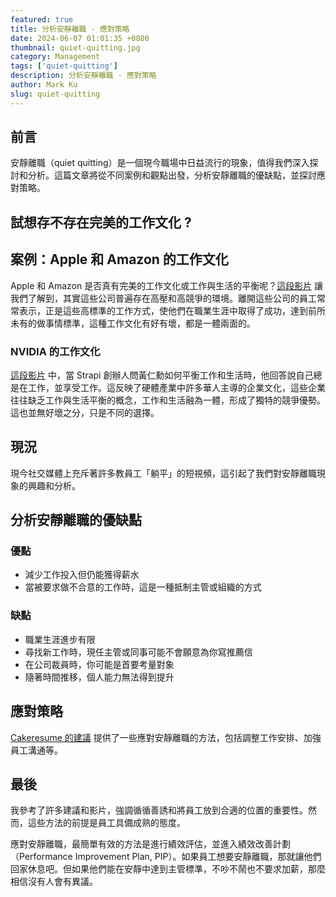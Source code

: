 ```yaml
---
featured: true
title: 分析安靜離職 - 應對策略
date: 2024-06-07 01:01:35 +0800
thumbnail: quiet-quitting.jpg
category: Management
tags: ['quiet-quitting']
description: 分析安靜離職 - 應對策略
author: Mark Ku
slug: quiet-quitting
---
```

## 前言

安靜離職（quiet quitting）是一個現今職場中日益流行的現象，值得我們深入探討和分析。這篇文章將從不同案例和觀點出發，分析安靜離職的優缺點，並探討應對策略。

## 試想存不存在完美的工作文化 ?
## 案例：Apple 和 Amazon 的工作文化

Apple 和 Amazon 是否真有完美的工作文化或工作與生活的平衡呢？[這段影片](https://www.youtube.com/watch?v=2E_lnngFuvU) 讓我們了解到，其實這些公司普遍存在高壓和高競爭的環境。離開這些公司的員工常常表示，正是這些高標準的工作方式，使他們在職業生涯中取得了成功，達到前所未有的做事情標準，這種工作文化有好有壞，都是一體兩面的。

### NVIDIA 的工作文化

[這段影片](https://www.youtube.com/watch?v=f6XmHpPil6w) 中，當 Strapi 創辦人問黃仁勳如何平衡工作和生活時，他回答說自己總是在工作，並享受工作。這反映了硬體產業中許多華人主導的企業文化，這些企業往往缺乏工作與生活平衡的概念，工作和生活融為一體，形成了獨特的競爭優勢。這也並無好壞之分，只是不同的選擇。

## 現況

現今社交媒體上充斥著許多教員工「躺平」的短視頻，這引起了我們對安靜離職現象的興趣和分析。

## 分析安靜離職的優缺點

### 優點
* 減少工作投入但仍能獲得薪水
* 當被要求做不合意的工作時，這是一種抵制主管或組織的方式

### 缺點
* 職業生涯進步有限
* 尋找新工作時，現任主管或同事可能不會願意為你寫推薦信
* 在公司裁員時，你可能是首要考量對象
* 隨著時間推移，個人能力無法得到提升

## 應對策略

[Cakeresume 的建議](https://www.cakeresume.com/resources/quite-quitting.amp?locale=zh-TW&fbclid=IwZXh0bgNhZW0CMTEAAR0M_PilTRRBaoVIW87yC6ziBpMYVZtmPEx58o3Hy6blcl7sv2wbnfPrV9g_aem_AWAn4KTAKzgnoxDxK0keUxHe1-WAFh5hi2cSk80xdLWcEfPC0nbByLEDdzp5MOWr-aPNk20rATzqwWeACeXiiAe4) 提供了一些應對安靜離職的方法，包括調整工作安排、加強員工溝通等。

## 最後

我參考了許多建議和影片，強調循循善誘和將員工放到合適的位置的重要性。然而，這些方法的前提是員工具備成熟的態度。

應對安靜離職，最簡單有效的方法是進行績效評估，並進入績效改善計劃（Performance Improvement Plan, PIP）。如果員工想要安靜離職，那就讓他們回家休息吧。但如果他們能在安靜中達到主管標準，不吵不鬧也不要求加薪，那麼相信沒有人會有異議。